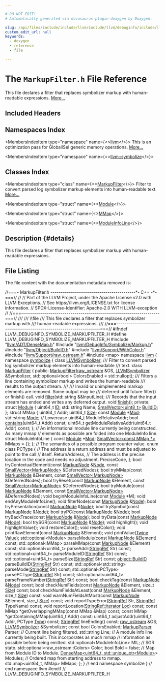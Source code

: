 ```yaml
---

# DO NOT EDIT!
# Automatically generated via docusaurus-plugin-doxygen by Doxygen.

slug: /api/files/include/include/llvm/include/llvm/debuginfo/include/llvm/debuginfo/symbolize/markupfilter-h
custom_edit_url: null
keywords:
  - doxygen
  - reference
  - file

---
```





# The `MarkupFilter.h` File Reference

<DoxygenPage pluginConfig={pluginConfig}>

This file declares a filter that replaces symbolizer markup with human-readable expressions. <a href="#details">More...</a>

## Included Headers

<IncludesList>
<IncludesListItem
  filePath="llvm/ADT/DenseMap.h"
  permalink="/docs/api/files/include/include/llvm/include/llvm/adt/densemap-h"
  isLocal="true" />
<IncludesListItem
  filePath="llvm/DebugInfo/Symbolize/Markup.h"
  permalink="/docs/api/files/include/include/llvm/include/llvm/debuginfo/include/llvm/debuginfo/symbolize/markup-h"
  isLocal="true" />
<IncludesListItem
  filePath="llvm/Object/BuildID.h"
  permalink="/docs/api/files/include/include/llvm/include/llvm/object/buildid-h"
  isLocal="true" />
<IncludesListItem
  filePath="llvm/Support/WithColor.h"
  permalink="/docs/api/files/include/include/llvm/include/llvm/support/withcolor-h"
  isLocal="true" />
<IncludesListItem
  filePath="llvm/Support/raw_ostream.h"
  permalink="/docs/api/files/include/include/llvm/include/llvm/support/raw-ostream-h"
  isLocal="true" />
<IncludesListItem
  filePath="map"
  permalink=""
  isLocal="false" />
</IncludesList>

## Namespaces Index

<MembersIndex>

<MembersIndexItem
  type="namespace"
  name={<><a href="/docs/api/namespaces/llvm">llvm</a></>}>
This is an optimization pass for GlobalISel generic memory operations. <a href="/docs/api/namespaces/llvm/#details">More...</a>
</MembersIndexItem>

<MembersIndexItem
  type="namespace"
  name={<><a href="/docs/api/namespaces/llvm/symbolize">llvm::symbolize</a></>}>
</MembersIndexItem>

</MembersIndex>

## Classes Index

<MembersIndex>

<MembersIndexItem
  type="class"
  name={<><a href="/docs/api/classes/llvm/symbolize/markupfilter">MarkupFilter</a></>}>
Filter to convert parsed log symbolizer markup elements into human-readable text. <a href="/docs/api/classes/llvm/symbolize/markupfilter/#details">More...</a>
</MembersIndexItem>

<MembersIndexItem
  type="struct"
  name={<><a href="/docs/api/structs/llvm/symbolize/markupfilter/module">Module</a></>}>
</MembersIndexItem>

<MembersIndexItem
  type="struct"
  name={<><a href="/docs/api/structs/llvm/symbolize/markupfilter/mmap">MMap</a></>}>
</MembersIndexItem>

<MembersIndexItem
  type="struct"
  name={<><a href="/docs/api/structs/llvm/symbolize/markupfilter/moduleinfoline">ModuleInfoLine</a></>}>
</MembersIndexItem>

</MembersIndex>

## Description {#details}

This file declares a filter that replaces symbolizer markup with human-readable expressions.

## File Listing

The file content with the documentation metadata removed is:

<ProgramListing>

<Link id="l00001" /><CodeLine lineNumber="1"><Highlight kind="comment">//===- MarkupFilter.h -------------------------------------------&#42;- C++ -&#42;-===//</Highlight><Highlight kind="normal"></Highlight></CodeLine>
<Link id="l00002" /><CodeLine lineNumber="2"><Highlight kind="normal"></Highlight><Highlight kind="comment">//</Highlight><Highlight kind="normal"></Highlight></CodeLine>
<Link id="l00003" /><CodeLine lineNumber="3"><Highlight kind="normal"></Highlight><Highlight kind="comment">// Part of the LLVM Project, under the Apache License v2.0 with LLVM Exceptions.</Highlight><Highlight kind="normal"></Highlight></CodeLine>
<Link id="l00004" /><CodeLine lineNumber="4"><Highlight kind="normal"></Highlight><Highlight kind="comment">// See https://llvm.org/LICENSE.txt for license information.</Highlight><Highlight kind="normal"></Highlight></CodeLine>
<Link id="l00005" /><CodeLine lineNumber="5"><Highlight kind="normal"></Highlight><Highlight kind="comment">// SPDX-License-Identifier: Apache-2.0 WITH LLVM-exception</Highlight><Highlight kind="normal"></Highlight></CodeLine>
<Link id="l00006" /><CodeLine lineNumber="6"><Highlight kind="normal"></Highlight><Highlight kind="comment">//</Highlight><Highlight kind="normal"></Highlight></CodeLine>
<Link id="l00007" /><CodeLine lineNumber="7"><Highlight kind="normal"></Highlight><Highlight kind="comment">//===----------------------------------------------------------------------===//</Highlight><Highlight kind="comment"></Highlight></CodeLine>
<Link id="l00008" /><CodeLine lineNumber="8"><Highlight kind="comment">///</Highlight></CodeLine>
<Link id="l00009" /><CodeLine lineNumber="9"><Highlight kind="comment">/// \\file</Highlight></CodeLine>
<Link id="l00010" /><CodeLine lineNumber="10"><Highlight kind="comment">/// This file declares a filter that replaces symbolizer markup with</Highlight></CodeLine>
<Link id="l00011" /><CodeLine lineNumber="11"><Highlight kind="comment">/// human-readable expressions.</Highlight></CodeLine>
<Link id="l00012" /><CodeLine lineNumber="12"><Highlight kind="comment">///</Highlight><Highlight kind="normal"></Highlight></CodeLine>
<Link id="l00013" /><CodeLine lineNumber="13"><Highlight kind="normal"></Highlight><Highlight kind="comment">//===----------------------------------------------------------------------===//</Highlight><Highlight kind="normal"></Highlight></CodeLine>
<Link id="l00014" /><CodeLine lineNumber="14"><Highlight kind="normal"></Highlight></CodeLine>
<Link id="l00015" /><CodeLine lineNumber="15"><Highlight kind="normal"></Highlight><Highlight kind="preprocessor">#ifndef LLVM&#95;DEBUGINFO&#95;SYMBOLIZE&#95;MARKUPFILTER&#95;H</Highlight><Highlight kind="normal"></Highlight></CodeLine>
<Link id="l00016" /><CodeLine lineNumber="16"><Highlight kind="normal"></Highlight><Highlight kind="preprocessor">#define LLVM&#95;DEBUGINFO&#95;SYMBOLIZE&#95;MARKUPFILTER&#95;H</Highlight><Highlight kind="normal"></Highlight></CodeLine>
<Link id="l00017" /><CodeLine lineNumber="17"><Highlight kind="normal"></Highlight></CodeLine>
<Link id="l00018" /><CodeLine lineNumber="18"><Highlight kind="normal"></Highlight><Highlight kind="preprocessor">#include &quot;<a href="/docs/api/files/include/include/llvm/include/llvm/adt/densemap-h">llvm/ADT/DenseMap.h</a>&quot;</Highlight><Highlight kind="normal"></Highlight></CodeLine>
<Link id="l00019" /><CodeLine lineNumber="19"><Highlight kind="normal"></Highlight><Highlight kind="preprocessor">#include &quot;<a href="/docs/api/files/include/include/llvm/include/llvm/debuginfo/include/llvm/debuginfo/symbolize/markup-h">llvm/DebugInfo/Symbolize/Markup.h</a>&quot;</Highlight><Highlight kind="normal"></Highlight></CodeLine>
<Link id="l00020" /><CodeLine lineNumber="20"><Highlight kind="normal"></Highlight><Highlight kind="preprocessor">#include &quot;<a href="/docs/api/files/include/include/llvm/include/llvm/object/buildid-h">llvm/Object/BuildID.h</a>&quot;</Highlight><Highlight kind="normal"></Highlight></CodeLine>
<Link id="l00021" /><CodeLine lineNumber="21"><Highlight kind="normal"></Highlight><Highlight kind="preprocessor">#include &quot;<a href="/docs/api/files/include/include/llvm/include/llvm/support/withcolor-h">llvm/Support/WithColor.h</a>&quot;</Highlight><Highlight kind="normal"></Highlight></CodeLine>
<Link id="l00022" /><CodeLine lineNumber="22"><Highlight kind="normal"></Highlight><Highlight kind="preprocessor">#include &quot;<a href="/docs/api/files/include/include/llvm/include/llvm/support/raw-ostream-h">llvm/Support/raw&#95;ostream.h</a>&quot;</Highlight><Highlight kind="normal"></Highlight></CodeLine>
<Link id="l00023" /><CodeLine lineNumber="23"><Highlight kind="normal"></Highlight><Highlight kind="preprocessor">#include &lt;map&gt;</Highlight><Highlight kind="normal"></Highlight></CodeLine>
<Link id="l00024" /><CodeLine lineNumber="24"><Highlight kind="normal"></Highlight></CodeLine>
<Link id="l00025" /><CodeLine lineNumber="25"><Highlight kind="normal"></Highlight><Highlight kind="keyword">namespace </Highlight><Highlight kind="normal"><a href="/docs/api/namespaces/llvm">llvm</a> &#123;</Highlight></CodeLine>
<Link id="l00026" /><CodeLine lineNumber="26"><Highlight kind="normal"></Highlight><Highlight kind="keyword">namespace </Highlight><Highlight kind="normal"><a href="/docs/api/namespaces/llvm/symbolize">symbolize</a> &#123;</Highlight></CodeLine>
<Link id="l00027" /><CodeLine lineNumber="27"><Highlight kind="normal"></Highlight></CodeLine>
<Link id="l00028" /><CodeLine lineNumber="28"><Highlight kind="normal"></Highlight><Highlight kind="keyword">class </Highlight><Highlight kind="normal"><a href="/docs/api/classes/llvm/symbolize/llvmsymbolizer">LLVMSymbolizer</a>;</Highlight></CodeLine>
<Link id="l00029" /><CodeLine lineNumber="29"><Highlight kind="normal"></Highlight><Highlight kind="comment"></Highlight></CodeLine>
<Link id="l00030" /><CodeLine lineNumber="30"><Highlight kind="comment">/// Filter to convert parsed log symbolizer markup elements into human-readable</Highlight></CodeLine>
<Link id="l00031" /><CodeLine lineNumber="31"><Highlight kind="comment">/// text.</Highlight><Highlight kind="normal"></Highlight></CodeLine>
<Link id="l00032" /><CodeLine lineNumber="32" lineLink="/docs/api/classes/llvm/symbolize/markupfilter"><Highlight kind="normal"></Highlight><Highlight kind="keyword">class </Highlight><Highlight kind="normal"><a href="/docs/api/classes/llvm/symbolize/markupfilter/#a1d37d608f5bec8a47865930dc481036e">MarkupFilter</a> &#123;</Highlight></CodeLine>
<Link id="l00033" /><CodeLine lineNumber="33"><Highlight kind="normal"></Highlight><Highlight kind="keyword">public</Highlight><Highlight kind="normal">:</Highlight></CodeLine>
<Link id="l00034" /><CodeLine lineNumber="34"><Highlight kind="normal">  <a href="/docs/api/classes/llvm/symbolize/markupfilter/#a1d37d608f5bec8a47865930dc481036e">MarkupFilter</a>(<a href="/docs/api/classes/llvm/raw-ostream">raw&#95;ostream</a> &amp;OS, <a href="/docs/api/classes/llvm/symbolize/llvmsymbolizer">LLVMSymbolizer</a> &amp;Symbolizer,</Highlight></CodeLine>
<Link id="l00035" /><CodeLine lineNumber="35"><Highlight kind="normal">               std::optional&lt;bool&gt; ColorsEnabled = std::nullopt);</Highlight></CodeLine>
<Link id="l00036" /><CodeLine lineNumber="36"><Highlight kind="normal"></Highlight><Highlight kind="comment"></Highlight></CodeLine>
<Link id="l00037" /><CodeLine lineNumber="37"><Highlight kind="comment">  /// Filters a line containing symbolizer markup and writes the human-readable</Highlight></CodeLine>
<Link id="l00038" /><CodeLine lineNumber="38"><Highlight kind="comment">  /// results to the output stream.</Highlight></CodeLine>
<Link id="l00039" /><CodeLine lineNumber="39"><Highlight kind="comment">  ///</Highlight></CodeLine>
<Link id="l00040" /><CodeLine lineNumber="40"><Highlight kind="comment">  /// Invalid or unimplemented markup elements are removed. Some output may be</Highlight></CodeLine>
<Link id="l00041" /><CodeLine lineNumber="41"><Highlight kind="comment">  /// deferred until future filter() or finish() call.</Highlight><Highlight kind="normal"></Highlight></CodeLine>
<Link id="l00042" /><CodeLine lineNumber="42"><Highlight kind="normal">  </Highlight><Highlight kind="keywordtype">void</Highlight><Highlight kind="normal"> <a href="/docs/api/classes/llvm/symbolize/markupfilter/#ae17194d7c43b1fa4e468363cb9473021">filter</a>(std::string &amp;&amp;InputLine);</Highlight></CodeLine>
<Link id="l00043" /><CodeLine lineNumber="43"><Highlight kind="normal"></Highlight><Highlight kind="comment"></Highlight></CodeLine>
<Link id="l00044" /><CodeLine lineNumber="44"><Highlight kind="comment">  /// Records that the input stream has ended and writes any deferred output.</Highlight><Highlight kind="normal"></Highlight></CodeLine>
<Link id="l00045" /><CodeLine lineNumber="45"><Highlight kind="normal">  </Highlight><Highlight kind="keywordtype">void</Highlight><Highlight kind="normal"> <a href="/docs/api/classes/llvm/symbolize/markupfilter/#ae4d58be2ab3e5166ba5447ed90271d8a">finish</a>();</Highlight></CodeLine>
<Link id="l00046" /><CodeLine lineNumber="46"><Highlight kind="normal"></Highlight></CodeLine>
<Link id="l00047" /><CodeLine lineNumber="47"><Highlight kind="normal"></Highlight><Highlight kind="keyword">private</Highlight><Highlight kind="normal">:</Highlight></CodeLine>
<Link id="l00048" /><CodeLine lineNumber="48"><Highlight kind="normal">  </Highlight><Highlight kind="keyword">struct </Highlight><Highlight kind="normal"><a href="/docs/api/classes/llvm/module">Module</a> &#123;</Highlight></CodeLine>
<Link id="l00049" /><CodeLine lineNumber="49"><Highlight kind="normal">    uint64&#95;t <a href="/docs/api/namespaces/llvm/callingconv/#abdf8cf606905c10634e831390981b0ed">ID</a>;</Highlight></CodeLine>
<Link id="l00050" /><CodeLine lineNumber="50"><Highlight kind="normal">    std::string Name;</Highlight></CodeLine>
<Link id="l00051" /><CodeLine lineNumber="51"><Highlight kind="normal">    <a href="/docs/api/classes/llvm/smallvector">SmallVector&lt;uint8&#95;t&gt;</a> <a href="/docs/api/namespaces/llvm/object/#a4304894bcf353bce5ba4d3dd7ff534d7">BuildID</a>;</Highlight></CodeLine>
<Link id="l00052" /><CodeLine lineNumber="52"><Highlight kind="normal">  &#125;;</Highlight></CodeLine>
<Link id="l00053" /><CodeLine lineNumber="53"><Highlight kind="normal"></Highlight></CodeLine>
<Link id="l00054" /><CodeLine lineNumber="54"><Highlight kind="normal">  </Highlight><Highlight kind="keyword">struct </Highlight><Highlight kind="normal">MMap &#123;</Highlight></CodeLine>
<Link id="l00055" /><CodeLine lineNumber="55"><Highlight kind="normal">    uint64&#95;t Addr;</Highlight></CodeLine>
<Link id="l00056" /><CodeLine lineNumber="56"><Highlight kind="normal">    uint64&#95;t <a href="/docs/api/files/lib/lib/analysis/inlineorder-cpp/#a7ee6f0cb51c3b9056199e9a0001fe8c3a6f6cb72d544962fa333e2e34ce64f719">Size</a>;</Highlight></CodeLine>
<Link id="l00057" /><CodeLine lineNumber="57"><Highlight kind="normal">    </Highlight><Highlight kind="keyword">const</Highlight><Highlight kind="normal"> <a href="/docs/api/classes/llvm/module">Module</a> &#42;<a href="/docs/api/namespaces/llvm/#a9db8c44b250b90e3ab7e4d144e7c9c2ea7aeb0277500c86e4aa6bd23f9a737942">Mod</a>;</Highlight></CodeLine>
<Link id="l00058" /><CodeLine lineNumber="58"><Highlight kind="normal">    std::string <a href="/docs/api/files/lib/lib/codegen/regallocevictionadvisor-cpp/#aef71c4b21823f236e70cc6d62375adcd">Mode</a>; </Highlight><Highlight kind="comment">// Lowercase</Highlight><Highlight kind="normal"></Highlight></CodeLine>
<Link id="l00059" /><CodeLine lineNumber="59"><Highlight kind="normal">    uint64&#95;t ModuleRelativeAddr;</Highlight></CodeLine>
<Link id="l00060" /><CodeLine lineNumber="60"><Highlight kind="normal"></Highlight></CodeLine>
<Link id="l00061" /><CodeLine lineNumber="61"><Highlight kind="normal">    </Highlight><Highlight kind="keywordtype">bool</Highlight><Highlight kind="normal"> <a href="/docs/api/files/lib/lib/sandboxir/value-cpp/#a34433c37334a1cde3d58cde3099257dd">contains</a>(uint64&#95;t Addr) </Highlight><Highlight kind="keyword">const</Highlight><Highlight kind="normal">;</Highlight></CodeLine>
<Link id="l00062" /><CodeLine lineNumber="62"><Highlight kind="normal">    uint64&#95;t getModuleRelativeAddr(uint64&#95;t Addr) </Highlight><Highlight kind="keyword">const</Highlight><Highlight kind="normal">;</Highlight></CodeLine>
<Link id="l00063" /><CodeLine lineNumber="63"><Highlight kind="normal">  &#125;;</Highlight></CodeLine>
<Link id="l00064" /><CodeLine lineNumber="64"><Highlight kind="normal"></Highlight></CodeLine>
<Link id="l00065" /><CodeLine lineNumber="65"><Highlight kind="normal">  </Highlight><Highlight kind="comment">// An informational module line currently being constructed. As many mmap</Highlight><Highlight kind="normal"></Highlight></CodeLine>
<Link id="l00066" /><CodeLine lineNumber="66"><Highlight kind="normal">  </Highlight><Highlight kind="comment">// elements as possible are folded into one ModuleInfo line.</Highlight><Highlight kind="normal"></Highlight></CodeLine>
<Link id="l00067" /><CodeLine lineNumber="67"><Highlight kind="normal">  </Highlight><Highlight kind="keyword">struct </Highlight><Highlight kind="normal">ModuleInfoLine &#123;</Highlight></CodeLine>
<Link id="l00068" /><CodeLine lineNumber="68"><Highlight kind="normal">    </Highlight><Highlight kind="keyword">const</Highlight><Highlight kind="normal"> <a href="/docs/api/classes/llvm/module">Module</a> &#42;<a href="/docs/api/namespaces/llvm/#a9db8c44b250b90e3ab7e4d144e7c9c2ea7aeb0277500c86e4aa6bd23f9a737942">Mod</a>;</Highlight></CodeLine>
<Link id="l00069" /><CodeLine lineNumber="69"><Highlight kind="normal"></Highlight></CodeLine>
<Link id="l00070" /><CodeLine lineNumber="70"><Highlight kind="normal">    <a href="/docs/api/classes/llvm/smallvector">SmallVector&lt;const MMap &#42;&gt;</a> MMaps = &#123;&#125;;</Highlight></CodeLine>
<Link id="l00071" /><CodeLine lineNumber="71"><Highlight kind="normal">  &#125;;</Highlight></CodeLine>
<Link id="l00072" /><CodeLine lineNumber="72"><Highlight kind="normal"></Highlight></CodeLine>
<Link id="l00073" /><CodeLine lineNumber="73"><Highlight kind="normal">  </Highlight><Highlight kind="comment">// The semantics of a possible program counter value.</Highlight><Highlight kind="normal"></Highlight></CodeLine>
<Link id="l00074" /><CodeLine lineNumber="74"><Highlight kind="normal">  </Highlight><Highlight kind="keyword">enum class</Highlight><Highlight kind="normal"> PCType &#123;</Highlight></CodeLine>
<Link id="l00075" /><CodeLine lineNumber="75"><Highlight kind="normal">    </Highlight><Highlight kind="comment">// The address is a return address and must be adjusted to point to the call</Highlight><Highlight kind="normal"></Highlight></CodeLine>
<Link id="l00076" /><CodeLine lineNumber="76"><Highlight kind="normal">    </Highlight><Highlight kind="comment">// itself.</Highlight><Highlight kind="normal"></Highlight></CodeLine>
<Link id="l00077" /><CodeLine lineNumber="77"><Highlight kind="normal">    ReturnAddress,</Highlight></CodeLine>
<Link id="l00078" /><CodeLine lineNumber="78"><Highlight kind="normal">    </Highlight><Highlight kind="comment">// The address is the precise location in the code and needs no adjustment.</Highlight><Highlight kind="normal"></Highlight></CodeLine>
<Link id="l00079" /><CodeLine lineNumber="79"><Highlight kind="normal">    PreciseCode,</Highlight></CodeLine>
<Link id="l00080" /><CodeLine lineNumber="80"><Highlight kind="normal">  &#125;;</Highlight></CodeLine>
<Link id="l00081" /><CodeLine lineNumber="81"><Highlight kind="normal"></Highlight></CodeLine>
<Link id="l00082" /><CodeLine lineNumber="82"><Highlight kind="normal">  </Highlight><Highlight kind="keywordtype">bool</Highlight><Highlight kind="normal"> tryContextualElement(</Highlight><Highlight kind="keyword">const</Highlight><Highlight kind="normal"> <a href="/docs/api/structs/llvm/symbolize/markupnode">MarkupNode</a> &amp;<a href="/docs/api/classes/node">Node</a>,</Highlight></CodeLine>
<Link id="l00083" /><CodeLine lineNumber="83"><Highlight kind="normal">                            </Highlight><Highlight kind="keyword">const</Highlight><Highlight kind="normal"> <a href="/docs/api/classes/llvm/smallvector">SmallVector&lt;MarkupNode&gt;</a> &amp;DeferredNodes);</Highlight></CodeLine>
<Link id="l00084" /><CodeLine lineNumber="84"><Highlight kind="normal">  </Highlight><Highlight kind="keywordtype">bool</Highlight><Highlight kind="normal"> tryMMap(</Highlight><Highlight kind="keyword">const</Highlight><Highlight kind="normal"> <a href="/docs/api/structs/llvm/symbolize/markupnode">MarkupNode</a> &amp;Element,</Highlight></CodeLine>
<Link id="l00085" /><CodeLine lineNumber="85"><Highlight kind="normal">               </Highlight><Highlight kind="keyword">const</Highlight><Highlight kind="normal"> <a href="/docs/api/classes/llvm/smallvector">SmallVector&lt;MarkupNode&gt;</a> &amp;DeferredNodes);</Highlight></CodeLine>
<Link id="l00086" /><CodeLine lineNumber="86"><Highlight kind="normal">  </Highlight><Highlight kind="keywordtype">bool</Highlight><Highlight kind="normal"> tryReset(</Highlight><Highlight kind="keyword">const</Highlight><Highlight kind="normal"> <a href="/docs/api/structs/llvm/symbolize/markupnode">MarkupNode</a> &amp;Element,</Highlight></CodeLine>
<Link id="l00087" /><CodeLine lineNumber="87"><Highlight kind="normal">                </Highlight><Highlight kind="keyword">const</Highlight><Highlight kind="normal"> <a href="/docs/api/classes/llvm/smallvector">SmallVector&lt;MarkupNode&gt;</a> &amp;DeferredNodes);</Highlight></CodeLine>
<Link id="l00088" /><CodeLine lineNumber="88"><Highlight kind="normal">  </Highlight><Highlight kind="keywordtype">bool</Highlight><Highlight kind="normal"> tryModule(</Highlight><Highlight kind="keyword">const</Highlight><Highlight kind="normal"> <a href="/docs/api/structs/llvm/symbolize/markupnode">MarkupNode</a> &amp;Element,</Highlight></CodeLine>
<Link id="l00089" /><CodeLine lineNumber="89"><Highlight kind="normal">                 </Highlight><Highlight kind="keyword">const</Highlight><Highlight kind="normal"> <a href="/docs/api/classes/llvm/smallvector">SmallVector&lt;MarkupNode&gt;</a> &amp;DeferredNodes);</Highlight></CodeLine>
<Link id="l00090" /><CodeLine lineNumber="90"><Highlight kind="normal"></Highlight></CodeLine>
<Link id="l00091" /><CodeLine lineNumber="91"><Highlight kind="normal">  </Highlight><Highlight kind="keywordtype">void</Highlight><Highlight kind="normal"> beginModuleInfoLine(</Highlight><Highlight kind="keyword">const</Highlight><Highlight kind="normal"> <a href="/docs/api/classes/llvm/module">Module</a> &#42;M);</Highlight></CodeLine>
<Link id="l00092" /><CodeLine lineNumber="92"><Highlight kind="normal">  </Highlight><Highlight kind="keywordtype">void</Highlight><Highlight kind="normal"> endAnyModuleInfoLine();</Highlight></CodeLine>
<Link id="l00093" /><CodeLine lineNumber="93"><Highlight kind="normal"></Highlight></CodeLine>
<Link id="l00094" /><CodeLine lineNumber="94"><Highlight kind="normal">  </Highlight><Highlight kind="keywordtype">void</Highlight><Highlight kind="normal"> filterNode(</Highlight><Highlight kind="keyword">const</Highlight><Highlight kind="normal"> <a href="/docs/api/structs/llvm/symbolize/markupnode">MarkupNode</a> &amp;<a href="/docs/api/classes/node">Node</a>);</Highlight></CodeLine>
<Link id="l00095" /><CodeLine lineNumber="95"><Highlight kind="normal"></Highlight></CodeLine>
<Link id="l00096" /><CodeLine lineNumber="96"><Highlight kind="normal">  </Highlight><Highlight kind="keywordtype">bool</Highlight><Highlight kind="normal"> tryPresentation(</Highlight><Highlight kind="keyword">const</Highlight><Highlight kind="normal"> <a href="/docs/api/structs/llvm/symbolize/markupnode">MarkupNode</a> &amp;<a href="/docs/api/classes/node">Node</a>);</Highlight></CodeLine>
<Link id="l00097" /><CodeLine lineNumber="97"><Highlight kind="normal">  </Highlight><Highlight kind="keywordtype">bool</Highlight><Highlight kind="normal"> trySymbol(</Highlight><Highlight kind="keyword">const</Highlight><Highlight kind="normal"> <a href="/docs/api/structs/llvm/symbolize/markupnode">MarkupNode</a> &amp;<a href="/docs/api/classes/node">Node</a>);</Highlight></CodeLine>
<Link id="l00098" /><CodeLine lineNumber="98"><Highlight kind="normal">  </Highlight><Highlight kind="keywordtype">bool</Highlight><Highlight kind="normal"> tryPC(</Highlight><Highlight kind="keyword">const</Highlight><Highlight kind="normal"> <a href="/docs/api/structs/llvm/symbolize/markupnode">MarkupNode</a> &amp;<a href="/docs/api/classes/node">Node</a>);</Highlight></CodeLine>
<Link id="l00099" /><CodeLine lineNumber="99"><Highlight kind="normal">  </Highlight><Highlight kind="keywordtype">bool</Highlight><Highlight kind="normal"> tryBackTrace(</Highlight><Highlight kind="keyword">const</Highlight><Highlight kind="normal"> <a href="/docs/api/structs/llvm/symbolize/markupnode">MarkupNode</a> &amp;<a href="/docs/api/classes/node">Node</a>);</Highlight></CodeLine>
<Link id="l00100" /><CodeLine lineNumber="100"><Highlight kind="normal">  </Highlight><Highlight kind="keywordtype">bool</Highlight><Highlight kind="normal"> tryData(</Highlight><Highlight kind="keyword">const</Highlight><Highlight kind="normal"> <a href="/docs/api/structs/llvm/symbolize/markupnode">MarkupNode</a> &amp;<a href="/docs/api/classes/node">Node</a>);</Highlight></CodeLine>
<Link id="l00101" /><CodeLine lineNumber="101"><Highlight kind="normal"></Highlight></CodeLine>
<Link id="l00102" /><CodeLine lineNumber="102"><Highlight kind="normal">  </Highlight><Highlight kind="keywordtype">bool</Highlight><Highlight kind="normal"> trySGR(</Highlight><Highlight kind="keyword">const</Highlight><Highlight kind="normal"> <a href="/docs/api/structs/llvm/symbolize/markupnode">MarkupNode</a> &amp;<a href="/docs/api/classes/node">Node</a>);</Highlight></CodeLine>
<Link id="l00103" /><CodeLine lineNumber="103"><Highlight kind="normal"></Highlight></CodeLine>
<Link id="l00104" /><CodeLine lineNumber="104"><Highlight kind="normal">  </Highlight><Highlight kind="keywordtype">void</Highlight><Highlight kind="normal"> highlight();</Highlight></CodeLine>
<Link id="l00105" /><CodeLine lineNumber="105"><Highlight kind="normal">  </Highlight><Highlight kind="keywordtype">void</Highlight><Highlight kind="normal"> highlightValue();</Highlight></CodeLine>
<Link id="l00106" /><CodeLine lineNumber="106"><Highlight kind="normal">  </Highlight><Highlight kind="keywordtype">void</Highlight><Highlight kind="normal"> restoreColor();</Highlight></CodeLine>
<Link id="l00107" /><CodeLine lineNumber="107"><Highlight kind="normal">  </Highlight><Highlight kind="keywordtype">void</Highlight><Highlight kind="normal"> resetColor();</Highlight></CodeLine>
<Link id="l00108" /><CodeLine lineNumber="108"><Highlight kind="normal"></Highlight></CodeLine>
<Link id="l00109" /><CodeLine lineNumber="109"><Highlight kind="normal">  </Highlight><Highlight kind="keywordtype">void</Highlight><Highlight kind="normal"> printRawElement(</Highlight><Highlight kind="keyword">const</Highlight><Highlight kind="normal"> <a href="/docs/api/structs/llvm/symbolize/markupnode">MarkupNode</a> &amp;Element);</Highlight></CodeLine>
<Link id="l00110" /><CodeLine lineNumber="110"><Highlight kind="normal">  </Highlight><Highlight kind="keywordtype">void</Highlight><Highlight kind="normal"> printValue(<a href="/docs/api/classes/llvm/twine">Twine</a> <a href="/docs/api/classes/llvm/value">Value</a>);</Highlight></CodeLine>
<Link id="l00111" /><CodeLine lineNumber="111"><Highlight kind="normal"></Highlight></CodeLine>
<Link id="l00112" /><CodeLine lineNumber="112"><Highlight kind="normal">  std::optional&lt;Module&gt; parseModule(</Highlight><Highlight kind="keyword">const</Highlight><Highlight kind="normal"> <a href="/docs/api/structs/llvm/symbolize/markupnode">MarkupNode</a> &amp;Element) </Highlight><Highlight kind="keyword">const</Highlight><Highlight kind="normal">;</Highlight></CodeLine>
<Link id="l00113" /><CodeLine lineNumber="113"><Highlight kind="normal">  std::optional&lt;MMap&gt; parseMMap(</Highlight><Highlight kind="keyword">const</Highlight><Highlight kind="normal"> <a href="/docs/api/structs/llvm/symbolize/markupnode">MarkupNode</a> &amp;Element) </Highlight><Highlight kind="keyword">const</Highlight><Highlight kind="normal">;</Highlight></CodeLine>
<Link id="l00114" /><CodeLine lineNumber="114"><Highlight kind="normal"></Highlight></CodeLine>
<Link id="l00115" /><CodeLine lineNumber="115"><Highlight kind="normal">  std::optional&lt;uint64&#95;t&gt; parseAddr(<a href="/docs/api/classes/llvm/stringref">StringRef</a> Str) </Highlight><Highlight kind="keyword">const</Highlight><Highlight kind="normal">;</Highlight></CodeLine>
<Link id="l00116" /><CodeLine lineNumber="116"><Highlight kind="normal">  std::optional&lt;uint64&#95;t&gt; parseModuleID(<a href="/docs/api/classes/llvm/stringref">StringRef</a> Str) </Highlight><Highlight kind="keyword">const</Highlight><Highlight kind="normal">;</Highlight></CodeLine>
<Link id="l00117" /><CodeLine lineNumber="117"><Highlight kind="normal">  std::optional&lt;uint64&#95;t&gt; parseSize(<a href="/docs/api/classes/llvm/stringref">StringRef</a> Str) </Highlight><Highlight kind="keyword">const</Highlight><Highlight kind="normal">;</Highlight></CodeLine>
<Link id="l00118" /><CodeLine lineNumber="118"><Highlight kind="normal">  <a href="/docs/api/namespaces/llvm/object/#a4304894bcf353bce5ba4d3dd7ff534d7">object::BuildID</a> parseBuildID(<a href="/docs/api/classes/llvm/stringref">StringRef</a> Str) </Highlight><Highlight kind="keyword">const</Highlight><Highlight kind="normal">;</Highlight></CodeLine>
<Link id="l00119" /><CodeLine lineNumber="119"><Highlight kind="normal">  std::optional&lt;std::string&gt; parseMode(<a href="/docs/api/classes/llvm/stringref">StringRef</a> Str) </Highlight><Highlight kind="keyword">const</Highlight><Highlight kind="normal">;</Highlight></CodeLine>
<Link id="l00120" /><CodeLine lineNumber="120"><Highlight kind="normal">  std::optional&lt;PCType&gt; parsePCType(<a href="/docs/api/classes/llvm/stringref">StringRef</a> Str) </Highlight><Highlight kind="keyword">const</Highlight><Highlight kind="normal">;</Highlight></CodeLine>
<Link id="l00121" /><CodeLine lineNumber="121"><Highlight kind="normal">  std::optional&lt;uint64&#95;t&gt; parseFrameNumber(<a href="/docs/api/classes/llvm/stringref">StringRef</a> Str) </Highlight><Highlight kind="keyword">const</Highlight><Highlight kind="normal">;</Highlight></CodeLine>
<Link id="l00122" /><CodeLine lineNumber="122"><Highlight kind="normal"></Highlight></CodeLine>
<Link id="l00123" /><CodeLine lineNumber="123"><Highlight kind="normal">  </Highlight><Highlight kind="keywordtype">bool</Highlight><Highlight kind="normal"> checkTag(</Highlight><Highlight kind="keyword">const</Highlight><Highlight kind="normal"> <a href="/docs/api/structs/llvm/symbolize/markupnode">MarkupNode</a> &amp;<a href="/docs/api/classes/node">Node</a>) </Highlight><Highlight kind="keyword">const</Highlight><Highlight kind="normal">;</Highlight></CodeLine>
<Link id="l00124" /><CodeLine lineNumber="124"><Highlight kind="normal">  </Highlight><Highlight kind="keywordtype">bool</Highlight><Highlight kind="normal"> checkNumFields(</Highlight><Highlight kind="keyword">const</Highlight><Highlight kind="normal"> <a href="/docs/api/structs/llvm/symbolize/markupnode">MarkupNode</a> &amp;Element, </Highlight><Highlight kind="keywordtype">size&#95;t</Highlight><Highlight kind="normal"> <a href="/docs/api/files/lib/lib/analysis/inlineorder-cpp/#a7ee6f0cb51c3b9056199e9a0001fe8c3a6f6cb72d544962fa333e2e34ce64f719">Size</a>) </Highlight><Highlight kind="keyword">const</Highlight><Highlight kind="normal">;</Highlight></CodeLine>
<Link id="l00125" /><CodeLine lineNumber="125"><Highlight kind="normal">  </Highlight><Highlight kind="keywordtype">bool</Highlight><Highlight kind="normal"> checkNumFieldsAtLeast(</Highlight><Highlight kind="keyword">const</Highlight><Highlight kind="normal"> <a href="/docs/api/structs/llvm/symbolize/markupnode">MarkupNode</a> &amp;Element, </Highlight><Highlight kind="keywordtype">size&#95;t</Highlight><Highlight kind="normal"> <a href="/docs/api/files/lib/lib/analysis/inlineorder-cpp/#a7ee6f0cb51c3b9056199e9a0001fe8c3a6f6cb72d544962fa333e2e34ce64f719">Size</a>) </Highlight><Highlight kind="keyword">const</Highlight><Highlight kind="normal">;</Highlight></CodeLine>
<Link id="l00126" /><CodeLine lineNumber="126"><Highlight kind="normal">  </Highlight><Highlight kind="keywordtype">void</Highlight><Highlight kind="normal"> warnNumFieldsAtMost(</Highlight><Highlight kind="keyword">const</Highlight><Highlight kind="normal"> <a href="/docs/api/structs/llvm/symbolize/markupnode">MarkupNode</a> &amp;Element, </Highlight><Highlight kind="keywordtype">size&#95;t</Highlight><Highlight kind="normal"> <a href="/docs/api/files/lib/lib/analysis/inlineorder-cpp/#a7ee6f0cb51c3b9056199e9a0001fe8c3a6f6cb72d544962fa333e2e34ce64f719">Size</a>) </Highlight><Highlight kind="keyword">const</Highlight><Highlight kind="normal">;</Highlight></CodeLine>
<Link id="l00127" /><CodeLine lineNumber="127"><Highlight kind="normal"></Highlight></CodeLine>
<Link id="l00128" /><CodeLine lineNumber="128"><Highlight kind="normal">  </Highlight><Highlight kind="keywordtype">void</Highlight><Highlight kind="normal"> reportTypeError(<a href="/docs/api/classes/llvm/stringref">StringRef</a> Str, <a href="/docs/api/classes/llvm/stringref">StringRef</a> TypeName) </Highlight><Highlight kind="keyword">const</Highlight><Highlight kind="normal">;</Highlight></CodeLine>
<Link id="l00129" /><CodeLine lineNumber="129"><Highlight kind="normal">  </Highlight><Highlight kind="keywordtype">void</Highlight><Highlight kind="normal"> reportLocation(<a href="/docs/api/classes/llvm/stringref/#a20d37563688a61a452fb26e317e37308">StringRef::iterator</a> <a href="/docs/api/namespaces/llvm/loc">Loc</a>) </Highlight><Highlight kind="keyword">const</Highlight><Highlight kind="normal">;</Highlight></CodeLine>
<Link id="l00130" /><CodeLine lineNumber="130"><Highlight kind="normal"></Highlight></CodeLine>
<Link id="l00131" /><CodeLine lineNumber="131"><Highlight kind="normal">  </Highlight><Highlight kind="keyword">const</Highlight><Highlight kind="normal"> MMap &#42;getOverlappingMMap(</Highlight><Highlight kind="keyword">const</Highlight><Highlight kind="normal"> MMap &amp;Map) </Highlight><Highlight kind="keyword">const</Highlight><Highlight kind="normal">;</Highlight></CodeLine>
<Link id="l00132" /><CodeLine lineNumber="132"><Highlight kind="normal">  </Highlight><Highlight kind="keyword">const</Highlight><Highlight kind="normal"> MMap &#42;getContainingMMap(uint64&#95;t Addr) </Highlight><Highlight kind="keyword">const</Highlight><Highlight kind="normal">;</Highlight></CodeLine>
<Link id="l00133" /><CodeLine lineNumber="133"><Highlight kind="normal"></Highlight></CodeLine>
<Link id="l00134" /><CodeLine lineNumber="134"><Highlight kind="normal">  uint64&#95;t adjustAddr(uint64&#95;t Addr, PCType <a href="/docs/api/classes/llvm/type">Type</a>) </Highlight><Highlight kind="keyword">const</Highlight><Highlight kind="normal">;</Highlight></CodeLine>
<Link id="l00135" /><CodeLine lineNumber="135"><Highlight kind="normal"></Highlight></CodeLine>
<Link id="l00136" /><CodeLine lineNumber="136"><Highlight kind="normal">  <a href="/docs/api/classes/llvm/stringref">StringRef</a> lineEnding() </Highlight><Highlight kind="keyword">const</Highlight><Highlight kind="normal">;</Highlight></CodeLine>
<Link id="l00137" /><CodeLine lineNumber="137"><Highlight kind="normal"></Highlight></CodeLine>
<Link id="l00138" /><CodeLine lineNumber="138"><Highlight kind="normal">  <a href="/docs/api/classes/llvm/raw-ostream">raw&#95;ostream</a> &amp;OS;</Highlight></CodeLine>
<Link id="l00139" /><CodeLine lineNumber="139"><Highlight kind="normal">  <a href="/docs/api/classes/llvm/symbolize/llvmsymbolizer">LLVMSymbolizer</a> &amp;Symbolizer;</Highlight></CodeLine>
<Link id="l00140" /><CodeLine lineNumber="140"><Highlight kind="normal">  </Highlight><Highlight kind="keyword">const</Highlight><Highlight kind="normal"> </Highlight><Highlight kind="keywordtype">bool</Highlight><Highlight kind="normal"> ColorsEnabled;</Highlight></CodeLine>
<Link id="l00141" /><CodeLine lineNumber="141"><Highlight kind="normal"></Highlight></CodeLine>
<Link id="l00142" /><CodeLine lineNumber="142"><Highlight kind="normal">  <a href="/docs/api/classes/llvm/symbolize/markupparser">MarkupParser</a> Parser;</Highlight></CodeLine>
<Link id="l00143" /><CodeLine lineNumber="143"><Highlight kind="normal"></Highlight></CodeLine>
<Link id="l00144" /><CodeLine lineNumber="144"><Highlight kind="normal">  </Highlight><Highlight kind="comment">// Current line being filtered.</Highlight><Highlight kind="normal"></Highlight></CodeLine>
<Link id="l00145" /><CodeLine lineNumber="145"><Highlight kind="normal">  std::string Line;</Highlight></CodeLine>
<Link id="l00146" /><CodeLine lineNumber="146"><Highlight kind="normal"></Highlight></CodeLine>
<Link id="l00147" /><CodeLine lineNumber="147"><Highlight kind="normal">  </Highlight><Highlight kind="comment">// A module info line currently being built. This incorporates as much mmap</Highlight><Highlight kind="normal"></Highlight></CodeLine>
<Link id="l00148" /><CodeLine lineNumber="148"><Highlight kind="normal">  </Highlight><Highlight kind="comment">// information as possible before being emitted.</Highlight><Highlight kind="normal"></Highlight></CodeLine>
<Link id="l00149" /><CodeLine lineNumber="149"><Highlight kind="normal">  std::optional&lt;ModuleInfoLine&gt; MIL;</Highlight></CodeLine>
<Link id="l00150" /><CodeLine lineNumber="150"><Highlight kind="normal"></Highlight></CodeLine>
<Link id="l00151" /><CodeLine lineNumber="151"><Highlight kind="normal">  </Highlight><Highlight kind="comment">// SGR state.</Highlight><Highlight kind="normal"></Highlight></CodeLine>
<Link id="l00152" /><CodeLine lineNumber="152"><Highlight kind="normal">  std::optional&lt;raw&#95;ostream::Colors&gt; Color;</Highlight></CodeLine>
<Link id="l00153" /><CodeLine lineNumber="153"><Highlight kind="normal">  </Highlight><Highlight kind="keywordtype">bool</Highlight><Highlight kind="normal"> Bold = </Highlight><Highlight kind="keyword">false</Highlight><Highlight kind="normal">;</Highlight></CodeLine>
<Link id="l00154" /><CodeLine lineNumber="154"><Highlight kind="normal"></Highlight></CodeLine>
<Link id="l00155" /><CodeLine lineNumber="155"><Highlight kind="normal">  </Highlight><Highlight kind="comment">// Map from Module ID to Module.</Highlight><Highlight kind="normal"></Highlight></CodeLine>
<Link id="l00156" /><CodeLine lineNumber="156"><Highlight kind="normal">  <a href="/docs/api/classes/llvm/densemap">DenseMap&lt;uint64&#95;t, std::unique&#95;ptr&lt;Module&gt;</a>&gt; Modules;</Highlight></CodeLine>
<Link id="l00157" /><CodeLine lineNumber="157"><Highlight kind="normal"></Highlight></CodeLine>
<Link id="l00158" /><CodeLine lineNumber="158"><Highlight kind="normal">  </Highlight><Highlight kind="comment">// Ordered map from starting address to mmap.</Highlight><Highlight kind="normal"></Highlight></CodeLine>
<Link id="l00159" /><CodeLine lineNumber="159"><Highlight kind="normal">  std::map&lt;uint64&#95;t, MMap&gt; MMaps;</Highlight></CodeLine>
<Link id="l00160" /><CodeLine lineNumber="160"><Highlight kind="normal">&#125;;</Highlight></CodeLine>
<Link id="l00161" /><CodeLine lineNumber="161"><Highlight kind="normal"></Highlight></CodeLine>
<Link id="l00162" /><CodeLine lineNumber="162"><Highlight kind="normal">&#125; </Highlight><Highlight kind="comment">// end namespace symbolize</Highlight><Highlight kind="normal"></Highlight></CodeLine>
<Link id="l00163" /><CodeLine lineNumber="163"><Highlight kind="normal">&#125; </Highlight><Highlight kind="comment">// end namespace llvm</Highlight><Highlight kind="normal"></Highlight></CodeLine>
<Link id="l00164" /><CodeLine lineNumber="164"><Highlight kind="normal"></Highlight></CodeLine>
<Link id="l00165" /><CodeLine lineNumber="165"><Highlight kind="normal"></Highlight><Highlight kind="preprocessor">#endif </Highlight><Highlight kind="comment">// LLVM&#95;DEBUGINFO&#95;SYMBOLIZE&#95;MARKUPFILTER&#95;H</Highlight><Highlight kind="normal"></Highlight></CodeLine>

</ProgramListing>


</DoxygenPage>
